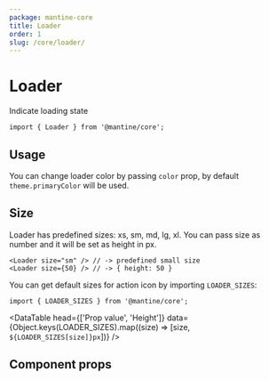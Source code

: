 ```yaml
---
package: mantine-core
title: Loader
order: 1
slug: /core/loader/
---
```



# Loader

Indicate loading state

<PageHeader
  source="mantine-core/src/Loader/Loader.tsx"
  docs="core/Loader.mdx"
  package="@mantine/core"
/>

```tsx
import { Loader } from '@mantine/core';
```

## Usage

You can change loader color by passing `color` prop, by default `theme.primaryColor` will be used.

<LoaderConfigurator />

## Size

Loader has predefined sizes: xs, sm, md, lg, xl.
You can pass size as number and it will be set as height in px.

```tsx
<Loader size="sm" /> // -> predefined small size
<Loader size={50} /> // -> { height: 50 }
```

You can get default sizes for action icon by importing `LOADER_SIZES`:

```tsx
import { LOADER_SIZES } from '@mantine/core';
```

<DataTable
  head={['Prop value', 'Height']}
  data={Object.keys(LOADER_SIZES).map((size) => [size, `${LOADER_SIZES[size]}px`])}
/>

## Component props

<PropsTable component="Loader" />
